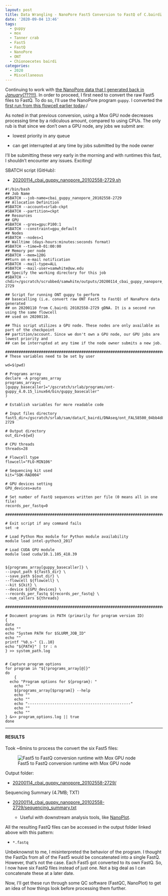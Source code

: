 ```yaml
---
layout: post
title: Data Wrangling - NanoPore Fast5 Conversion to FastQ of C.bairdi 20102558-2729 Run-02 on Mox with GPU Node
date: '2020-09-04 13:46'
tags:
  - guppy
  - mox
  - Tanner crab
  - Fast5
  - FastQ
  - NanoPore
  - ONT
  - Chionoecetes bairdi
categories:
  - 2020
  - Miscellaneous
---
```

Continuing to work with [the NanoPore data that I generated back in _January_(???!!!)](https://robertslab.github.io/sams-notebook/posts/2020/2020-01-09-NanoPore-Sequencing-C.bairdi-gDNA-Sample-20102558-2729/). In order to proceed, I first need to convert the raw Fast5 files to FastQ. To do so, I'll use the NanoPore program `guppy`. I converted the [first run from this flowcell earlier today](https://robertslab.github.io/sams-notebook/2020/09/04/Data-Wrangling-NanoPore-Fast5-Conversion-to-FastQ-of-C.bairdi-20102558-2729-Run-01-on-Mox-with-GPU-Node/)./

As noted in that previous conversion, using a Mox GPU node decreases processing time by a ridiculous amount, compared to using CPUs. The only rub is that since we don't own a GPU node, any jobs we submit are:

- lowest priority in any queue

- can get interrupted at any time by jobs submitted by the node owner

I'll be submitting these very early in the morning and with runtimes this fast, I shouldn't encounter any issues. Exciting!


SBATCH script (GitHub):

- [20200114_cbai_guppy_nanopore_20102558-2729.sh](https://github.com/RobertsLab/sams-notebook/blob/master/sbatch_scripts/20200114_cbai_guppy_nanopore_20102558-2729.sh)

```shell
#!/bin/bash
## Job Name
#SBATCH --job-name=cbai_guppy_nanopore_20102558-2729
## Allocation Definition
#SBATCH --account=srlab-ckpt
#SBATCH --partition=ckpt
## Resources
## GPU
#SBATCH --gres=gpu:P100:1
#SBATCH --constraint=gpu_default
## Nodes
#SBATCH --nodes=1
## Walltime (days-hours:minutes:seconds format)
#SBATCH --time=0-01:00:00
## Memory per node
#SBATCH --mem=120G
##turn on e-mail notification
#SBATCH --mail-type=ALL
#SBATCH --mail-user=samwhite@uw.edu
## Specify the working directory for this job
#SBATCH --chdir=/gscratch/scrubbed/samwhite/outputs/20200114_cbai_guppy_nanopore_20102558-2729

## Script for running ONT guppy to perform
## basecalling (i.e. convert raw ONT Fast5 to FastQ) of NanaPore data generated
## on 20200110 from C.bairdi 20102558-2729 gDNA. It is a second run using the same flowcell
## used on 20200110.

## This script utilizes a GPU node. These nodes are only available as part of the checkpoint
## partition/account. Since we don't own a GPU node, our GPU jobs are lowest priority and
## can be interrupted at any time if the node owner submits a new job.

###################################################################################
# These variables need to be set by user

wd=$(pwd)

# Programs array
declare -A programs_array
programs_array=(
[guppy_basecaller]="/gscratch/srlab/programs/ont-guppy_4.0.15_linux64/bin/guppy_basecaller"
)

# Establish variables for more readable code

# Input files directory
fast5_dir=/gscratch/srlab/sam/data/C_bairdi/DNAseq/ont_FAL58500_04bb4d86_20102558-2729

# Output directory
out_dir=${wd}

# CPU threads
threads=28

# Flowcell type
flowcell="FLO-MIN106"

# Sequencing kit used
kit="SQK-RAD004"

# GPU devices setting
GPU_devices=auto

# Set number of FastQ sequences written per file (0 means all in one file)
records_per_fastq=0

###################################################################################

# Exit script if any command fails
set -e

# Load Python Mox module for Python module availability
module load intel-python3_2017

# Load CUDA GPU module
module load cuda/10.1.105_418.39


${programs_array[guppy_basecaller]} \
--input_path ${fast5_dir} \
--save_path ${out_dir} \
--flowcell ${flowcell} \
--kit ${kit} \
--device ${GPU_devices} \
--records_per_fastq ${records_per_fastq} \
--num_callers ${threads}

###################################################################################

# Document programs in PATH (primarily for program version ID)
{
date
echo ""
echo "System PATH for $SLURM_JOB_ID"
echo ""
printf "%0.s-" {1..10}
echo "${PATH}" | tr : n
} >> system_path.log


# Capture program options
for program in "${!programs_array[@]}"
do
	{
  echo "Program options for ${program}: "
	echo ""
	${programs_array[$program]} --help
	echo ""
	echo ""
	echo "----------------------------------------------"
	echo ""
	echo ""
} &>> program_options.log || true
done
```

---

#### RESULTS

Took ~6mins to process the convert the six Fast5 files:

![Fast5 to FastQ conversion runtime with Mox GPU node](https://github.com/RobertsLab/sams-notebook/blob/master/images/screencaps/20200114_cbai_guppy_nanopore_20102558-2729_runtime.png?raw=true)

Output folder:

- [20200114_cbai_guppy_nanopore_20102558-2729/](https://gannet.fish.washington.edu/Atumefaciens/20200114_cbai_guppy_nanopore_20102558-2729/)

Sequencing Summary (4.7MB; TXT)

- [20200114_cbai_guppy_nanopore_20102558-2729/sequencing_summary.txt](https://gannet.fish.washington.edu/Atumefaciens/20200114_cbai_guppy_nanopore_20102558-2729/sequencing_summary.txt)

  - Useful with downstream analysis tools, like [NanoPlot](https://github.com/wdecoster/NanoPlot).

All the resulting FastQ files can be accessed in the output folder linked above with this pattern:

- `*.fastq`

Unbeknownst to me, I misinterpreted the behavior of the program. I thought the FastQs from all of the Fast5 would be concatenated into a single FastQ. However, that's not the case. Each Fast5 got converted to its own FastQ. So, I now have six FastQ files instead of just one. Not a big deal as I can concatenate these at a later date.

Now, I'll get these run through some QC software (FastQC, NanoPlot) to get an idea of how things look before processing them further.
